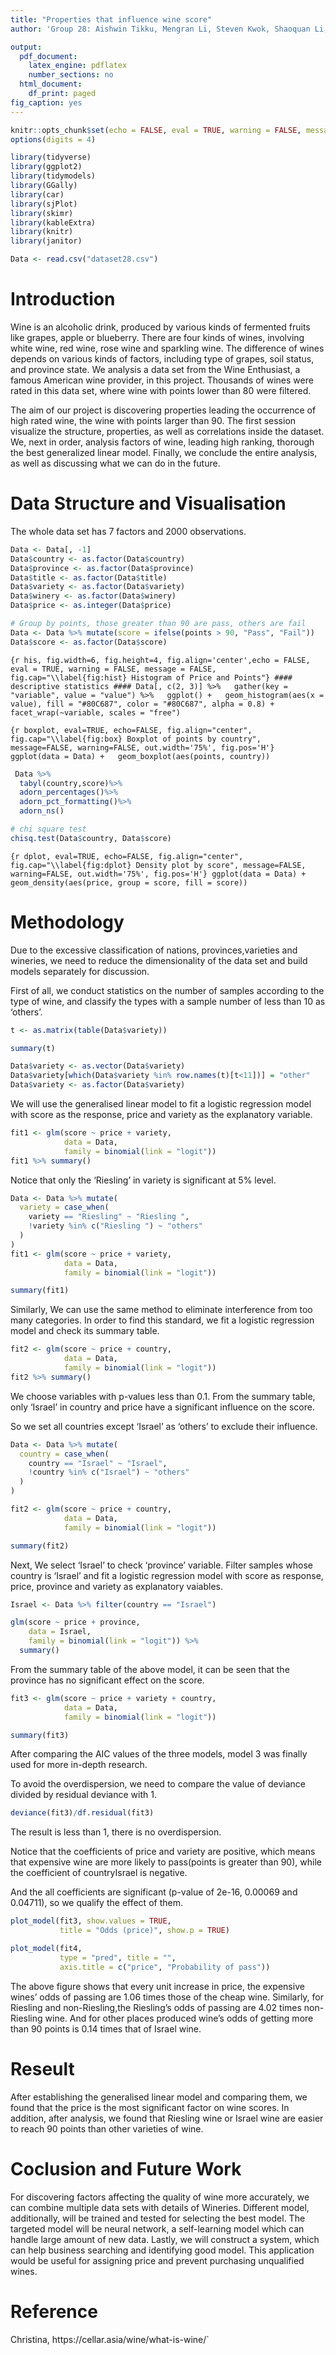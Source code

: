 ```yaml
---
title: "Properties that influence wine score"
author: 'Group 28: Aishwin Tikku, Mengran Li, Steven Kwok, Shaoquan Li, Shuning Li'

output:
  pdf_document:
    latex_engine: pdflatex
    number_sections: no
  html_document:
    df_print: paged
fig_caption: yes
---
```


```r
knitr::opts_chunk$set(echo = FALSE, eval = TRUE, warning = FALSE, message = FALSE, comment = NA, fig.pos = 'H')
options(digits = 4)
```


```r
library(tidyverse)
library(ggplot2)
library(tidymodels)
library(GGally)
library(car)
library(sjPlot)
library(skimr)
library(kableExtra)
library(knitr)
library(janitor)
```


``` r
Data <- read.csv("dataset28.csv")
```


# Introduction {#sec:Intro}

Wine is an alcoholic drink, produced by various kinds of fermented fruits like grapes, apple or blueberry. There are four kinds of wines, involving white wine, red wine, rose wine and sparkling wine. The difference of wines depends on various kinds of factors, including type of grapes, soil status, and province state. We analysis a data set from the Wine Enthusiast, a famous American wine provider, in this project. Thousands of wines were rated in this data set, where wine with points lower than 80 were filtered.

The aim of our project is discovering properties leading the occurrence of high rated wine, the wine with points larger than 90. The first session visualize the structure, properties, as well as correlations inside the dataset. We, next in order, analysis factors of wine, leading high ranking, thorough the best generalized linear model. Finally, we conclude the entire analysis, as well as discussing what we can do in the future.

# Data Structure and Visualisation {#sec:DSV}
The whole data set has 7 factors and 2000 observations.
```r
Data <- Data[, -1]
Data$country <- as.factor(Data$country)
Data$province <- as.factor(Data$province)
Data$title <- as.factor(Data$title)
Data$variety <- as.factor(Data$variety)
Data$winery <- as.factor(Data$winery)
Data$price <- as.integer(Data$price)

# Group by points, those greater than 90 are pass, others are fail
Data <- Data %>% mutate(score = ifelse(points > 90, "Pass", "Fail"))
Data$score <- as.factor(Data$score)
```


```{r his, fig.width=6, fig.height=4, fig.align='center',echo = FALSE, eval = TRUE, warning = FALSE, message = FALSE, fig.cap="\\label{fig:hist} Histogram of Price and Points"}
#### descriptive statistics ####
Data[, c(2, 3)] %>%
  gather(key = "variable", value = "value") %>%
  ggplot() +
  geom_histogram(aes(x = value), fill = "#80C687", color = "#80C687", alpha = 0.8) +
  facet_wrap(~variable, scales = "free")
```

```{r boxplot, eval=TRUE, echo=FALSE, fig.align="center", fig.cap="\\label{fig:box} Boxplot of points by country", message=FALSE, warning=FALSE, out.width='75%', fig.pos='H'}
ggplot(data = Data) +
  geom_boxplot(aes(points, country))
```

```r
 Data %>%
  tabyl(country,score)%>%
  adorn_percentages()%>%
  adorn_pct_formatting()%>%
  adorn_ns()
```


```r
# chi square test
chisq.test(Data$country, Data$score)
```



```{r dplot, eval=TRUE, echo=FALSE, fig.align="center", fig.cap="\\label{fig:dplot} Density plot by score", message=FALSE, warning=FALSE, out.width='75%', fig.pos='H'}
ggplot(data = Data) +
  geom_density(aes(price, group = score, fill = score))
```



# Methodology {#sec:FDA}
Due to the excessive classification of nations, provinces,varieties and wineries, we need to reduce the dimensionality of the data set and build models separately for discussion.

First of all, we conduct statistics on the number of samples according to the type of wine, and classify the types with a sample number of less than 10 as 'others'.
```r
t <- as.matrix(table(Data$variety))

summary(t)

Data$variety <- as.vector(Data$variety)
Data$variety[which(Data$variety %in% row.names(t)[t<11])] = "other"
Data$variety <- as.factor(Data$variety)

```

We will use the generalised linear model to fit a logistic regression model with score as the response, price and variety as the explanatory variable.

```r
fit1 <- glm(score ~ price + variety,
            data = Data,
            family = binomial(link = "logit"))
fit1 %>% summary()
```
Notice that only the 'Riesling' in variety is significant at 5% level.
```r
Data <- Data %>% mutate(
  variety = case_when(
    variety == "Riesling" ~ "Riesling ",
    !variety %in% c("Riesling ") ~ "others"
  )
)
fit1 <- glm(score ~ price + variety,
            data = Data,
            family = binomial(link = "logit"))

summary(fit1)
```

Similarly, We can use the same method to eliminate interference from too many categories. In order to find this standard, we fit a logistic regression model and check its summary table.
```r

fit2 <- glm(score ~ price + country,
            data = Data,
            family = binomial(link = "logit"))
fit2 %>% summary()
```

We choose variables with p-values less than 0.1. From the summary table, only 'Israel' in country and price have a significant influence on the score.

So we set all countries except 'Israel' as ‘others’ to exclude their influence.
```r
Data <- Data %>% mutate(
  country = case_when(
    country == "Israel" ~ "Israel",
    !country %in% c("Israel") ~ "others"
  )
)

fit2 <- glm(score ~ price + country,
            data = Data,
            family = binomial(link = "logit"))

summary(fit2)
```

Next, We select 'Israel' to check 'province' variable. Filter samples whose country is 'Israel' and fit a logistic regression model with score as response, price, province and variety as explanatory vaiables.
```r
Israel <- Data %>% filter(country == "Israel")

glm(score ~ price + province,
    data = Israel,
    family = binomial(link = "logit")) %>%
  summary()
```

From the summary table of the above model, it can be seen that the province has no significant effect on the score.

```r
fit3 <- glm(score ~ price + variety + country,
            data = Data,
            family = binomial(link = "logit"))

summary(fit3)
```
After comparing the AIC values of the three models, model 3 was finally used for more in-depth research. 

To avoid the overdispersion, we need to compare the value of deviance divided by residual deviance with 1.
```r
deviance(fit3)/df.residual(fit3) 
```
The result is less than 1, there is no overdispersion.


Notice that the coefficients of price and variety are positive, which means that expensive wine are more likely to pass(points is greater than 90), while the coefficient of countryIsrael is negative.

And the all coefficients are significant (p-value of 2e-16, 0.00069 and 0.04711), so we qualify the effect of them.

```r
plot_model(fit3, show.values = TRUE,
           title = "Odds (price)", show.p = TRUE)
```

```r
plot_model(fit4,
           type = "pred", title = "",
           axis.title = c("price", "Probability of pass"))
```

The above figure shows that every unit increase in price, the expensive wines' odds of passing are 1.06 times those of the cheap wine. Similarly, for Riesling and non-Riesling,the Riesling's odds of passing are 4.02 times non-Riesling wine. And for other places produced wine's odds of getting more than 90 points is 0.14 times that of Israel wine.

# Reseult
After establishing the generalised linear model and comparing them, we found that the price is the most significant factor on wine scores. In addition, after analysis, we found that Riesling wine or Israel wine are easier to reach 90 points than other varieties of wine.

# Coclusion and Future Work {#sec:CFW}

For discovering factors affecting the quality of wine more accurately, we can combine multiple data sets with details of Wineries. Different model, additionally, will be trained and tested for selecting the best model. The targeted model will be neural network, a self-learning model which can handle large amount of new data. Lastly, we will construct a system, which can help business searching and identifying good model. This application would be useful for assigning price and prevent purchasing unqualified wines.

# Reference {#sec:Ref}

 Christina, https://cellar.asia/wine/what-is-wine/`



